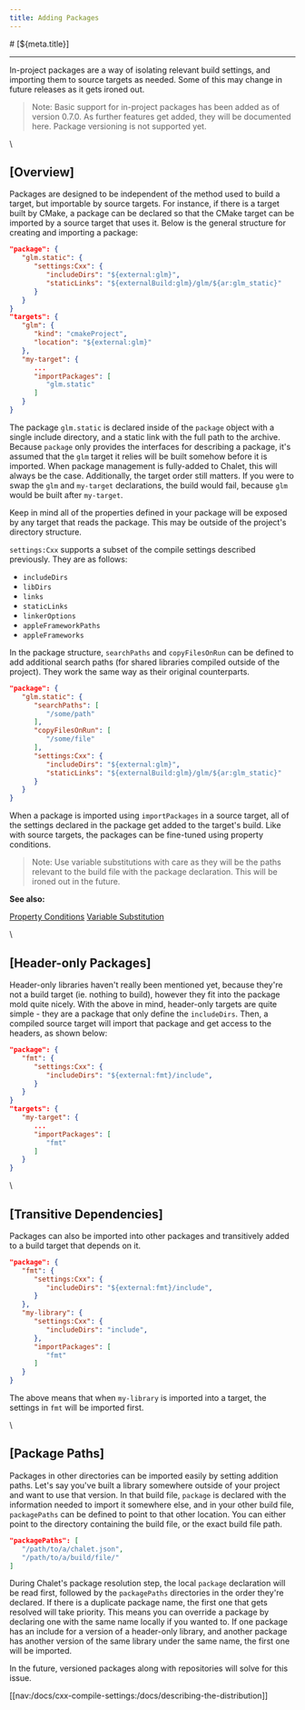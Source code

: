 ```yaml
---
title: Adding Packages
---
```


<PageCategory id="docs" />
# [${meta.title}]

---

In-project packages are a way of isolating relevant build settings, and importing them to source targets as needed. Some of this may change in future releases as it gets ironed out.

> Note: Basic support for in-project packages has been added as of version 0.7.0. As further features get added, they will be documented here. Package versioning is not supported yet. 

\\

## [Overview]

Packages are designed to be independent of the method used to build a target, but importable by source targets. For instance, if there is a target built by CMake, a package can be declared so that the CMake target can be imported by a source target that uses it. Below is the general structure for creating and importing a package:

```json
"package": {
   "glm.static": {
      "settings:Cxx": {
         "includeDirs": "${external:glm}",
         "staticLinks": "${externalBuild:glm}/glm/${ar:glm_static}"
      }
   }
}
"targets": {
   "glm": {
      "kind": "cmakeProject",
      "location": "${external:glm}"
   },
   "my-target": {
      ...
      "importPackages": [
         "glm.static"
      ]
   }
}
```

The package `glm.static` is declared inside of the `package` object with a single include directory, and a static link with the full path to the archive. Because `package` only provides the interfaces for describing a package, it's assumed that the `glm` target it relies will be built somehow before it is imported. When package management is fully-added to Chalet, this will always be the case. Additionally, the target order still matters. If you were to swap the `glm` and `my-target` declarations, the build would fail, because `glm` would be built after `my-target`.

Keep in mind all of the properties defined in your package will be exposed by any target that reads the package. This may be outside of the project's directory structure.

`settings:Cxx` supports a subset of the compile settings described previously. They are as follows:

- `includeDirs`
- `libDirs`
- `links`
- `staticLinks`
- `linkerOptions`
- `appleFrameworkPaths`
- `appleFrameworks`

In the package structure, `searchPaths` and `copyFilesOnRun` can be defined to add additional search paths (for shared libraries compiled outside of the project). They work the same way as their original counterparts.

```json
"package": {
   "glm.static": {
      "searchPaths": [
         "/some/path"
      ],
      "copyFilesOnRun": [
         "/some/file"
      ],
      "settings:Cxx": {
         "includeDirs": "${external:glm}",
         "staticLinks": "${externalBuild:glm}/glm/${ar:glm_static}"
      }
   }
}
```

When a package is imported using `importPackages` in a source target, all of the settings declared in the package get added to the target's build. Like with source targets, the packages can be fine-tuned using property conditions.

> Note: Use variable substitutions with care as they will be the paths relevant to the build file with the package declaration. This will be ironed out in the future.

**See also:**

[Property Conditions](/docs/creating-targets?id=property-conditions)
[Variable Substitution](/docs/creating-targets?id=variable-substitution)

\\

## [Header-only Packages]

Header-only libraries haven't really been mentioned yet, because they're not a build target (ie. nothing to build), however they fit into the package mold quite nicely. With the above in mind, header-only targets are quite simple - they are a package that only define the `includeDirs`. Then, a compiled source target will import that package and get access to the headers, as shown below:

```json
"package": {
   "fmt": {
      "settings:Cxx": {
         "includeDirs": "${external:fmt}/include",
      }
   }
}
"targets": {
   "my-target": {
      ...
      "importPackages": [
         "fmt"
      ]
   }
}
```

\\

## [Transitive Dependencies]

Packages can also be imported into other packages and transitively added to a build target that depends on it.

```json
"package": {
   "fmt": {
      "settings:Cxx": {
         "includeDirs": "${external:fmt}/include",
      }
   },
   "my-library": {
      "settings:Cxx": {
         "includeDirs": "include",
      },
      "importPackages": [
         "fmt"
      ]
   }
}
```

The above means that when `my-library` is imported into a target, the settings in `fmt` will be imported first.

\\

## [Package Paths]

Packages in other directories can be imported easily by setting addition paths. Let's say you've built a library somewhere outside of your project and want to use that version. In that build file, `package` is declared with the information needed to import it somewhere else, and in your other build file, `packagePaths` can be defined to point to that other location. You can either point to the directory containing the build file, or the exact build file path.

```json
"packagePaths": [
   "/path/to/a/chalet.json",
   "/path/to/a/build/file/"
]
```

During Chalet's package resolution step, the local `package` declaration will be read first, followed by the `packagePaths` directories in the order they're declared. If there is a duplicate package name, the first one that gets resolved will take priority. This means you can override a package by declaring one with the same name locally if you wanted to. If one package has an include for a version of a header-only library, and another package has another version of the same library under the same name, the first one will be imported. 

In the future, versioned packages along with repositories will solve for this issue.

[[nav:/docs/cxx-compile-settings:/docs/describing-the-distribution]]
